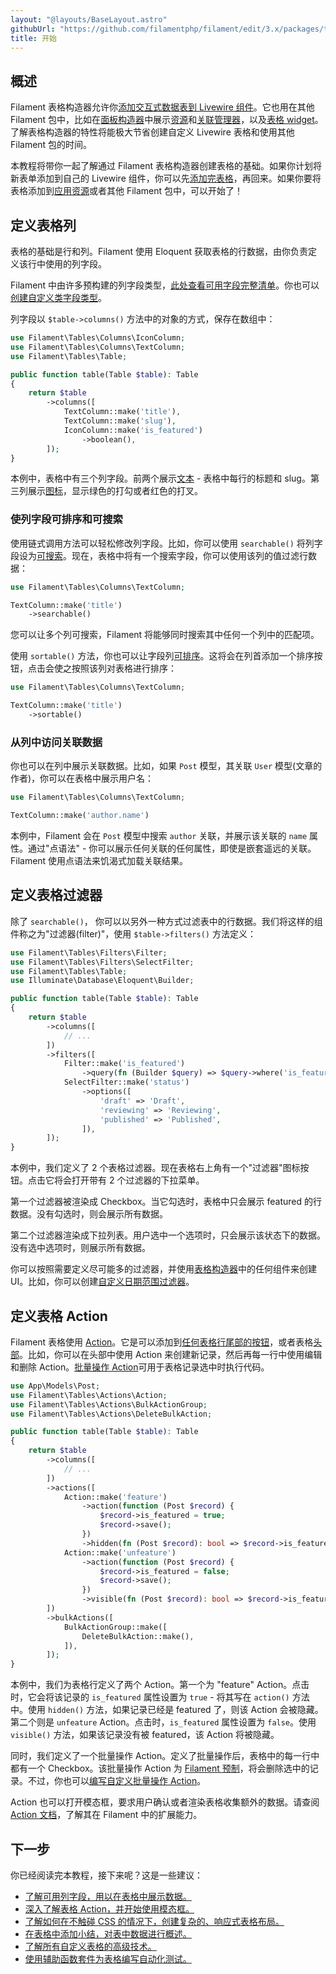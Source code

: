 ```yaml
---
layout: "@layouts/BaseLayout.astro"
githubUrl: "https://github.com/filamentphp/filament/edit/3.x/packages/tables/docs/02-getting-started.md"
title: 开始
---
```


## 概述

Filament 表格构造器允许你[添加交互式数据表到 Livewire 组件](adding-a-table-to-a-livewire-component)。它也用在其他 Filament 包中，比如在[面板构造器](../panels)中展示[资源](../panels/resources/getting-started)和[关联管理器](../panels/resources/relation-managers)，以及[表格 widget](../panels/dashboard#表格-widget)。了解表格构造器的特性将能极大节省创建自定义 Livewire 表格和使用其他 Filament 包的时间。

本教程将带你一起了解通过 Filament 表格构造器创建表格的基础。如果你计划将新表单添加到自己的 Livewire 组件，你可以先[添加完表格](adding-a-table-to-a-livewire-component)，再回来。如果你要将表格添加到[应用资源](../panels/resources/getting-started)或者其他 Filament 包中，可以开始了！

## 定义表格列

表格的基础是行和列。Filament 使用 Eloquent 获取表格的行数据，由你负责定义该行中使用的列字段。

Filament 中由许多预构建的列字段类型，[此处查看可用字段完整清单](columns/getting-started#可用列字段)。你也可以[创建自定义类字段类型](columns/custom)。

列字段以 `$table->columns()` 方法中的对象的方式，保存在数组中：

```php
use Filament\Tables\Columns\IconColumn;
use Filament\Tables\Columns\TextColumn;
use Filament\Tables\Table;

public function table(Table $table): Table
{
    return $table
        ->columns([
            TextColumn::make('title'),
            TextColumn::make('slug'),
            IconColumn::make('is_featured')
                ->boolean(),
        ]);
}
```

<AutoScreenshot name="tables/getting-started/columns" alt="Table with columns" version="3.x" />

本例中，表格中有三个列字段。前两个展示[文本](columns/text) - 表格中每行的标题和 slug。第三列展示[图标](columns/icon)，显示绿色的打勾或者红色的打叉。

### 使列字段可排序和可搜索

使用链式调用方法可以轻松修改列字段。比如，你可以使用 `searchable()` 将列字段设为[可搜索](columns/getting-started#搜索)。现在，表格中将有一个搜索字段，你可以使用该列的值过滤行数据：

```php
use Filament\Tables\Columns\TextColumn;

TextColumn::make('title')
    ->searchable()
```

<AutoScreenshot name="tables/getting-started/searchable-columns" alt="Table with searchable column" version="3.x" />

您可以让多个列可搜索，Filament 将能够同时搜索其中任何一个列中的匹配项。

使用 `sortable()` 方法，你也可以让字段列[可排序](columns/getting-started#排序)。这将会在列首添加一个排序按钮，点击会使之按照该列对表格进行排序：

```php
use Filament\Tables\Columns\TextColumn;

TextColumn::make('title')
    ->sortable()
```

<AutoScreenshot name="tables/getting-started/sortable-columns" alt="Table with sortable column" version="3.x" />

### 从列中访问关联数据

你也可以在列中展示关联数据。比如，如果 `Post` 模型，其关联 `User` 模型(文章的作者)，你可以在表格中展示用户名：

```php
use Filament\Tables\Columns\TextColumn;

TextColumn::make('author.name')
```

<AutoScreenshot name="tables/getting-started/relationship-columns" alt="Table with relationship column" version="3.x" />

本例中，Filament 会在 `Post` 模型中搜索 `author` 关联，并展示该关联的 `name` 属性。通过"点语法" - 你可以展示任何关联的任何属性，即使是嵌套遥远的关联。Filament 使用点语法来饥渴式加载关联结果。 

## 定义表格过滤器

除了 `searchable()`， 你可以以另外一种方式过滤表中的行数据。我们将这样的组件称之为"过滤器(filter)"，使用 `$table->filters()` 方法定义：

```php
use Filament\Tables\Filters\Filter;
use Filament\Tables\Filters\SelectFilter;
use Filament\Tables\Table;
use Illuminate\Database\Eloquent\Builder;

public function table(Table $table): Table
{
    return $table
        ->columns([
            // ...
        ])
        ->filters([
            Filter::make('is_featured')
                ->query(fn (Builder $query) => $query->where('is_featured', true)),
            SelectFilter::make('status')
                ->options([
                    'draft' => 'Draft',
                    'reviewing' => 'Reviewing',
                    'published' => 'Published',
                ]),
        ]);
}
```

<AutoScreenshot name="tables/getting-started/filters" alt="Table with filters" version="3.x" />

本例中，我们定义了 2 个表格过滤器。现在表格右上角有一个"过滤器"图标按钮。点击它将会打开带有 2 个过滤器的下拉菜单。

第一个过滤器被渲染成 Checkbox。当它勾选时，表格中只会展示 featured 的行数据。没有勾选时，则会展示所有数据。

第二个过滤器渲染成下拉列表。用户选中一个选项时，只会展示该状态下的数据。没有选中选项时，则展示所有数据。

你可以按照需要定义尽可能多的过滤器，并使用[表格构造器](../forms)中的任何组件来创建 UI。比如，你可以创建[自定义日期范围过滤器](../filters/custom)。

## 定义表格 Action

Filament 表格使用 [Action](../actions/overview)。它是可以添加到[任何表格行尾部的按钮](actions#行-action)，或者表格[头部](actions#头部-action)。比如，你可以在头部中使用 Action 来创建新记录，然后再每一行中使用编辑和删除 Action。[批量操作 Action](actions#批量操作)可用于表格记录选中时执行代码。

```php
use App\Models\Post;
use Filament\Tables\Actions\Action;
use Filament\Tables\Actions\BulkActionGroup;
use Filament\Tables\Actions\DeleteBulkAction;

public function table(Table $table): Table
{
    return $table
        ->columns([
            // ...
        ])
        ->actions([
            Action::make('feature')
                ->action(function (Post $record) {
                    $record->is_featured = true;
                    $record->save();
                })
                ->hidden(fn (Post $record): bool => $record->is_featured),
            Action::make('unfeature')
                ->action(function (Post $record) {
                    $record->is_featured = false;
                    $record->save();
                })
                ->visible(fn (Post $record): bool => $record->is_featured),
        ])
        ->bulkActions([
            BulkActionGroup::make([
                DeleteBulkAction::make(),
            ]),
        ]);
}
```

<AutoScreenshot name="tables/getting-started/actions" alt="Table with actions" version="3.x" />

本例中，我们为表格行定义了两个 Action。第一个为 "feature" Action。点击时，它会将该记录的 `is_featured` 属性设置为 `true` - 将其写在 `action()` 方法中。使用 `hidden()` 方法，如果记录已经是 featured 了，则该 Action 会被隐藏。第二个则是 `unfeature` Action。点击时，`is_featured` 属性设置为 `false`。使用 `visible()` 方法，如果该记录没有被 featured，该 Action 将被隐藏。

同时，我们定义了一个批量操作 Action。定义了批量操作后，表格中的每一行中都有一个 Checkbox。该批量操作 Action 为 [Filament 预制](../actions/prebuilt-actions/delete#批量删除)，将会删除选中的记录。不过，你也可以[编写自定义批量操作 Action](actions#批量操作)。

<AutoScreenshot name="tables/getting-started/actions-modal" alt="Table with action modal open" version="3.x" />

Action 也可以打开模态框，要求用户确认或者渲染表格收集额外的数据。请查阅 [Action 文档](../actions/overview)，了解其在 Filament 中的扩展能力。

## 下一步

你已经阅读完本教程，接下来呢？这是一些建议：

- [了解可用列字段，用以在表格中展示数据。](columns/getting-started#可用列字段)
- [深入了解表格 Action，并开始使用模态框。](actions)
- [了解如何在不触碰 CSS 的情况下，创建复杂的、响应式表格布局。](layout)
- [在表格中添加小结，对表中数据进行概述。](summaries)
- [了解所有自定义表格的高级技术。](advanced)
- [使用辅助函数套件为表格编写自动化测试。](testing)
